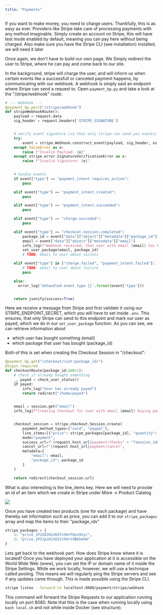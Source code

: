 ```yaml
---
title: "Payments"
---
```


If you want to make money, you need to charge users. Thankfully, this is as easy as ever. Providers like 
Stripe take care of processing payments with any method imaginable. Simply create an account on Stripe, this
will have test mode enabled by default, meaning you can pay here without being charged. Also make sure you have
the Stripe CLI (see installation) installed, we will need it later

Once again, we don't have to build our own page.
We Simply redirect the user to Stripe, where he can pay and come back to our site. 

In the background, stripe will charge the user, and will inform us when certain events like
a successfull or canceled payment happens, by communicating with our webhook. A webhook is simply said
an endpoint where Stripe can send a request to. Open ``payment_bp.py`` and take a look at the "/stripe/webhook" route:

```python payment_bp.py
# --- Webhook ---
@payment_bp.post("/stripe/webhook")
def stripeWebhookRoute():
    payload = request.data
    sig_header = request.headers['STRIPE_SIGNATURE']


    # verify event signature (so that only stripe can send you events)
    try:
        event = stripe.Webhook.construct_event(payload, sig_header, os.getenv("STRIPE_ENDPOINT_SECRET"))
    except ValueError as e:
        raise f"Invalid Payload: {e}"
    except stripe.error.SignatureVerificationError as e:
        raise f"Invalid Signature: {e}"
    

    # handle events
    if event["type"] == "payment_intent.requires_action":
        pass

    elif event["type"] == "payment_intent.created":
        pass

    elif event["type"] == "payment_intent.succeeded":
        pass

    elif event["type"] == "charge.succeded":
        pass

    elif event["type"] == "checkout.session.completed":
        package_id = event["data"]["object"]["metadata"]["package_id"]
        email = event["data"]["object"]["metadata"]["email"]
        info_log(f"Webhook received, that user with email {email} has bought package number {package_id}")
        set_user_package(email, package_id)
        # TODO: email to user about success

    elif event["type"] in ["charge.failed", "payment_intent.failed"]:
        # TODO: email to user about failure
        pass

    else:
      error_log('Unhandled event type {}'.format(event['type']))


    return jsonify(success=True)
```

Here we receive a message from Stripe and first validate it using our STRIPE_ENDPOINT_SECRET, which you will
have to set inside ``.env``. This ensures, that only Stripe can send to this endpoint and mark our user as payed,
which we do in our ``set_user_package`` function. As you can see, we can retrieve information about 
- which user has bought something (email)
- which package that user has bought (package_id)

Both of this is set when creating the Checkout Session in "/checkout":

```python payment_bp.py
@payment_bp.get("/checkout/<int:package_id>")
@login_required
def checkoutRoute(package_id:int=1):
    # check if already bought something
    _, payed = check_user_status()
    if payed:
        info_log("User has already payed")
        return redirect("/home/payed")
    

    email = session.get("email")
    info_log(f"Creating Checkout for user with email {email} buying package number {package_id}")


    checkout_session = stripe.checkout.Session.create(
        payment_method_types=["card", "paypal"],
        line_items=[{"price": stripe_packages[package_id], "quantity": 1}],
        mode="payment",
        success_url=f"{request.host_url}payment/thanks" + "?session_id={CHECKOUT_SESSION_ID}",
        cancel_url=f"{request.host_url}payment/cancel",
        metadata={
            "email": email,
            "package_id": package_id
        }
    )

    return redirect(checkout_session.url)
``` 

What is also interesting is the line_items key. Here we will need to provide an id of an item which we create in Stripe
under More -> Product Catalog

<img src="../images/stripe_catalog.png"/>

Once you have created two products (one for each package) and have thereby set information such as price, you can
add it to our ``stripe_packages`` array and map the items to their "package_ids"

```python payment_bp.py
stripe_packages = {
    1: "price_1P2XOJHiXO1FchHrFQov9nyc",
    2: "price_1P3JpiHiXO1FchHrY4BbhmXW"
}
```

Lets get back to the webhook part. How does Stripe know where it is located? Once you have deployed your application at it
is accessible on the World Wide Web (www), you can set the IP or domain name of it inside the Stripe Settings. While we work
locally, however, we will use a technique called pooling. This means we will regularly ping the Stripe servers and see if any
updates came through. This is made possible using the Stripe CLI.
```bash
stripe listen --forward-to localhost:8080/payment/stripe/webhook
```
This command will forward the Stripe Requests to our application running locally on port 8080. Note that this is the case
when running locally using ``bash local.sh`` and not while inside Docker (see structure).

